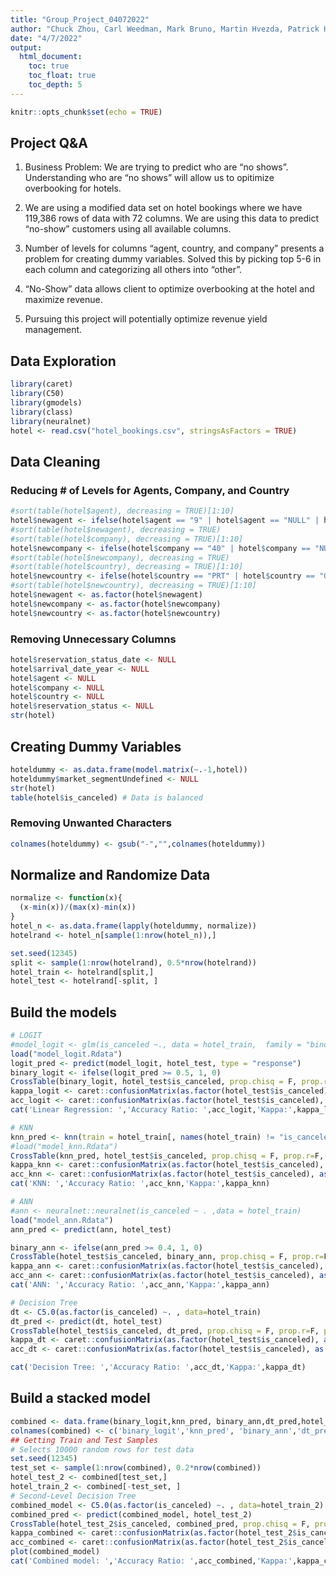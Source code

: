 ---
title: "Group_Project_04072022"
author: "Chuck Zhou, Carl Weedman, Mark Bruno, Martin Hvezda, Patrick Holstad, and Felipe Prata"
date: "4/7/2022"
output: 
  html_document:
    toc: true
    toc_float: true
    toc_depth: 5
---

```{r setup, include=FALSE}
knitr::opts_chunk$set(echo = TRUE)
```

## Project Q&A

1. Business Problem: We are trying to predict who are "no shows". Understanding who are "no shows" will allow us to opitimize overbooking for hotels.

2. We are using a modified data set on hotel bookings where we have 119,386 rows of data with 72 columns. We are using this data to predict "no-show" customers using all available columns.

3. Number of levels for columns "agent, country, and company" presents a problem for creating dummy variables. Solved this by picking top 5-6 in each column and categorizing all others into "other".

4. "No-Show" data allows client to optimize overbooking at the hotel and maximize revenue.

5. Pursuing this project will potentially optimize revenue yield management.

## Data Exploration
```{r warning=FALSE, results=FALSE}
library(caret)
library(C50)
library(gmodels)
library(class)
library(neuralnet)
hotel <- read.csv("hotel_bookings.csv", stringsAsFactors = TRUE)
```
## Data Cleaning
### Reducing # of Levels for Agents, Company, and Country
```{r}
#sort(table(hotel$agent), decreasing = TRUE)[1:10]
hotel$newagent <- ifelse(hotel$agent == "9" | hotel$agent == "NULL" | hotel$agent == "240" | hotel$agent == "1"| hotel$agent == "14" | hotel$agent == "7" | hotel$agent == "6",  hotel$agent, "other")
#sort(table(hotel$newagent), decreasing = TRUE)
#sort(table(hotel$company), decreasing = TRUE)[1:10]
hotel$newcompany <- ifelse(hotel$company == "40" | hotel$company == "NULL" | hotel$company == "223" ,  hotel$company, "other")
#sort(table(hotel$newcompany), decreasing = TRUE)
#sort(table(hotel$country), decreasing = TRUE)[1:10]
hotel$newcountry <- ifelse(hotel$country == "PRT" | hotel$country == "GBR" | hotel$country == "FRA" | hotel$country == "ESP" | hotel$country == "DEU",  hotel$country, "other")
#sort(table(hotel$newcountry), decreasing = TRUE)[1:10]
hotel$newagent <- as.factor(hotel$newagent)
hotel$newcompany <- as.factor(hotel$newcompany)
hotel$newcountry <- as.factor(hotel$newcountry)
```

### Removing Unnecessary Columns
```{r}
hotel$reservation_status_date <- NULL
hotel$arrival_date_year <- NULL
hotel$agent <- NULL
hotel$company <- NULL
hotel$country <- NULL
hotel$reservation_status <- NULL
str(hotel)
```
## Creating Dummy Variables
```{r}
hoteldummy <- as.data.frame(model.matrix(~.-1,hotel))
hoteldummy$market_segmentUndefined <- NULL
str(hotel)
table(hotel$is_canceled) # Data is balanced
```

### Removing Unwanted Characters
```{r}
colnames(hoteldummy) <- gsub("-","",colnames(hoteldummy))
```

## Normalize and Randomize Data
```{r}
normalize <- function(x){
  (x-min(x))/(max(x)-min(x))
}
hotel_n <- as.data.frame(lapply(hoteldummy, normalize))
hotelrand <- hotel_n[sample(1:nrow(hotel_n)),]

set.seed(12345)
split <- sample(1:nrow(hotelrand), 0.5*nrow(hotelrand))
hotel_train <- hotelrand[split,]
hotel_test <- hotelrand[-split, ]
```

## Build the models

```{r cache=TRUE, warning=FALSE}
# LOGIT
#model_logit <- glm(is_canceled ~., data = hotel_train,  family = "binomial")
load("model_logit.Rdata")
logit_pred <- predict(model_logit, hotel_test, type = "response")
binary_logit <- ifelse(logit_pred >= 0.5, 1, 0)
CrossTable(binary_logit, hotel_test$is_canceled, prop.chisq = F, prop.r=F, prop.t = F, dnn=c('Actuals','Prediction'))
kappa_logit <- caret::confusionMatrix(as.factor(hotel_test$is_canceled), as.factor(binary_logit), positive = "1")$overall[2]
acc_logit <- caret::confusionMatrix(as.factor(hotel_test$is_canceled), as.factor(binary_logit), positive = "1")$overall[1]
cat('Linear Regression: ','Accuracy Ratio: ',acc_logit,'Kappa:',kappa_logit)
```


```{r cache=TRUE, warning=FALSE}
# KNN
knn_pred <- knn(train = hotel_train[, names(hotel_train) != "is_canceled"], test = hotel_test[, names(hotel_test) != "is_canceled"], cl = hotel_train$is_canceled, k = 303) 
#load("model_knn.Rdata")
CrossTable(knn_pred, hotel_test$is_canceled, prop.chisq = F, prop.r=F, prop.t = F, dnn=c('Actuals','Prediction'))
kappa_knn <- caret::confusionMatrix(as.factor(hotel_test$is_canceled), as.factor(knn_pred), positive = "1")$overall[2]
acc_knn <- caret::confusionMatrix(as.factor(hotel_test$is_canceled), as.factor(knn_pred), positive = "1")$overall[1]
cat('KNN: ','Accuracy Ratio: ',acc_knn,'Kappa:',kappa_knn)
```

```{r cache=TRUE, warning=FALSE}
# ANN
#ann <- neuralnet::neuralnet(is_canceled ~ . ,data = hotel_train)
load("model_ann.Rdata")
ann_pred <- predict(ann, hotel_test)

binary_ann <- ifelse(ann_pred >= 0.4, 1, 0)
CrossTable(hotel_test$is_canceled, binary_ann, prop.chisq = F, prop.r=F, prop.t = F, dnn=c('Actuals','Prediction'))
kappa_ann <- caret::confusionMatrix(as.factor(hotel_test$is_canceled), as.factor(binary_ann), positive = "1")$overall[2]
acc_ann <- caret::confusionMatrix(as.factor(hotel_test$is_canceled), as.factor(binary_ann), positive = "1")$overall[1]
cat('ANN: ','Accuracy Ratio: ',acc_ann,'Kappa:',kappa_ann)
```

```{r cache=TRUE, warning=FALSE}
# Decision Tree
dt <- C5.0(as.factor(is_canceled) ~. , data=hotel_train)
dt_pred <- predict(dt, hotel_test)
CrossTable(hotel_test$is_canceled, dt_pred, prop.chisq = F, prop.r=F, prop.t = F, dnn=c('Actuals','Prediction'))
kappa_dt <- caret::confusionMatrix(as.factor(hotel_test$is_canceled), as.factor(dt_pred), positive = "1")$overall[2]
acc_dt <- caret::confusionMatrix(as.factor(hotel_test$is_canceled), as.factor(dt_pred), positive = "1")$overall[1]

cat('Decision Tree: ','Accuracy Ratio: ',acc_dt,'Kappa:',kappa_dt)
```
## Build a stacked model


```{r warning= FALSE}
combined <- data.frame(binary_logit,knn_pred, binary_ann,dt_pred,hotel_test$is_canceled)
colnames(combined) <- c('binary_logit','knn_pred', 'binary_ann','dt_pred','is_canceled')
## Getting Train and Test Samples
# Selects 10000 random rows for test data
set.seed(12345)
test_set <- sample(1:nrow(combined), 0.2*nrow(combined))
hotel_test_2 <- combined[test_set,]
hotel_train_2 <- combined[-test_set, ]
# Second-Level Decision Tree
combined_model <- C5.0(as.factor(is_canceled) ~. , data=hotel_train_2)
combined_pred <- predict(combined_model, hotel_test_2)
CrossTable(hotel_test_2$is_canceled, combined_pred, prop.chisq = F, prop.r=F, prop.t = F, dnn=c('Actuals','Prediction'))
kappa_combined <- caret::confusionMatrix(as.factor(hotel_test_2$is_canceled), as.factor(combined_pred), positive = "1")$overall[2]
acc_combined <- caret::confusionMatrix(as.factor(hotel_test_2$is_canceled), as.factor(combined_pred), positive = "1")$overall[1]
plot(combined_model)
cat('Combined model: ','Accuracy Ratio: ',acc_combined,'Kappa:',kappa_combined)
```
